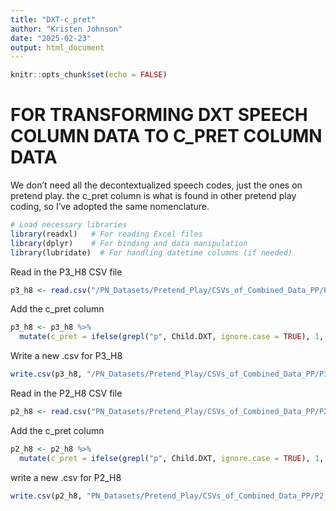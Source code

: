 ```yaml
---
title: "DXT-c_pret"
author: "Kristen Johnson"
date: "2025-02-23"
output: html_document
---
```


```r
knitr::opts_chunk$set(echo = FALSE)
```

# FOR TRANSFORMING DXT SPEECH COLUMN DATA TO C_PRET COLUMN DATA
We don't need all the decontextualized speech codes, just the ones on pretend play. the c_pret column is what is found in other pretend play coding, so I've adopted the same nomenclature.

```r
# Load necessary libraries
library(readxl)   # For reading Excel files
library(dplyr)    # For binding and data manipulation
library(lubridate)  # For handling datetime columns (if needed)
```

Read in the P3_H8 CSV file
```r

p3_h8 <- read.csv("/PN_Datasets/Pretend_Play/CSVs_of_Combined_Data_PP/P3_H8_cwpu.csv")

```

Add the c_pret column
```r
p3_h8 <- p3_h8 %>%
  mutate(c_pret = ifelse(grepl("p", Child.DXT, ignore.case = TRUE), 1, 0)) 

```

Write a new .csv for P3_H8
```r
write.csv(p3_h8, "/PN_Datasets/Pretend_Play/CSVs_of_Combined_Data_PP/P3_H8_ALL.csv", row.names = FALSE)
```

Read in the P2_H8 CSV file
```r
p2_h8 <- read.csv("PN_Datasets/Pretend_Play/CSVs_of_Combined_Data_PP/P2_H8_cwpu.csv")
```

Add the c_pret column
```r
p2_h8 <- p2_h8 %>%
  mutate(c_pret = ifelse(grepl("p", Child.DXT, ignore.case = TRUE), 1, 0)) 
```

write a new .csv for P2_H8
```r
write.csv(p2_h8, "PN_Datasets/Pretend_Play/CSVs_of_Combined_Data_PP/P2_H8_ALL.csv", row.names = FALSE)
```

